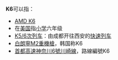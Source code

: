 {{DisambigNav|K|6}}
'''K6'''可以指：

*[[AMD_K6|AMD K6]]
*在[[美国|美国]]指[[小学|小学]]六年级
*[[K5/6次列车|K5/6次列车]]：由成都开往西安的[[快速列车_(中国)|快速列车]]
*[[白朗寧M2重機槍|白朗寧M2重機槍]]，韩国称K6
*[[首都高速神奈川6號川崎線|首都高速神奈川6號川崎線]]，路線編號K6

{{disambig}}